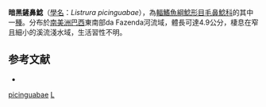 {{Speciesbox
| taxon = Listrura picinguabae
| binomial_authority = [[Villa-Verde|Villa-Verde]] & [[Costa|Costa]], 2006
| status = NE
| status_system = IUCN3.1
}}

'''暗黑鏟鼻鯰'''（[[學名|學名]]：''Listrura picinguabae''），為[[輻鰭魚綱|輻鰭魚綱]][[鯰形目|鯰形目]][[毛鼻鯰科|毛鼻鯰科]]的其中一[[種|種]]。分布於[[南美洲|南美洲]][[巴西|巴西]]東南部da Fazenda河流域，體長可達4.9公分，棲息在窄且細小的溪流淺水域，生活習性不明。

== 参考文献 ==
*{{FishBase_species|genus=Listrura|species=picinguabae|year=2014|month=10}}

{{鯰形目小作品}}
{{Taxonbar}}
[[Category:鏟鼻鯰屬|picinguabae]]
[[Category:2006年描述的魚類|L]]